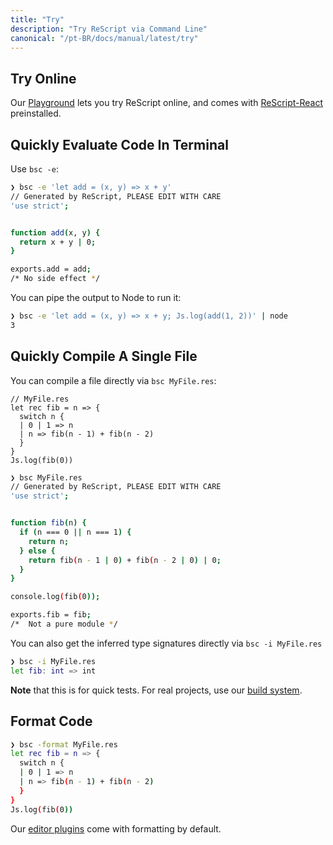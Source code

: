 ```yaml
---
title: "Try"
description: "Try ReScript via Command Line"
canonical: "/pt-BR/docs/manual/latest/try"
---
```


## Try Online

Our [Playground](/try) lets you try ReScript online, and comes with [ReScript-React](/docs/react/latest/introduction) preinstalled.

## Quickly Evaluate Code In Terminal

Use `bsc -e`:

```sh
❯ bsc -e 'let add = (x, y) => x + y'
// Generated by ReScript, PLEASE EDIT WITH CARE
'use strict';


function add(x, y) {
  return x + y | 0;
}

exports.add = add;
/* No side effect */
```

You can pipe the output to Node to run it:

```sh
❯ bsc -e 'let add = (x, y) => x + y; Js.log(add(1, 2))' | node
3
```

## Quickly Compile A Single File

You can compile a file directly via `bsc MyFile.res`:

```res example
// MyFile.res
let rec fib = n => {
  switch n {
  | 0 | 1 => n
  | n => fib(n - 1) + fib(n - 2)
  }
}
Js.log(fib(0))
```

```sh
❯ bsc MyFile.res
// Generated by ReScript, PLEASE EDIT WITH CARE
'use strict';


function fib(n) {
  if (n === 0 || n === 1) {
    return n;
  } else {
    return fib(n - 1 | 0) + fib(n - 2 | 0) | 0;
  }
}

console.log(fib(0));

exports.fib = fib;
/*  Not a pure module */
```

You can also get the inferred type signatures directly via `bsc -i MyFile.res`

```sh
❯ bsc -i MyFile.res
let fib: int => int
```

**Note** that this is for quick tests. For real projects, use our [build system](build-overview.md).

## Format Code

```sh
❯ bsc -format MyFile.res
let rec fib = n => {
  switch n {
  | 0 | 1 => n
  | n => fib(n - 1) + fib(n - 2)
  }
}
Js.log(fib(0))
```

Our [editor plugins](editor-plugins.md) come with formatting by default.
